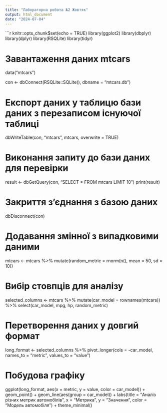 ---
title: "Лабораторна робота №2 Жовтяк"
output: html_document
date: "2024-07-04"
---

```{r setup}
knitr::opts_chunk$set(echo = TRUE)
library(ggplot2)
library(dbplyr)
library(dplyr)
library(RSQLite)
library(tidyr)

# Завантаження даних mtcars
data("mtcars")

con <- dbConnect(RSQLite::SQLite(), dbname = "mtcars.db")

# Експорт даних у таблицю бази даних з перезаписом існуючої таблиці
dbWriteTable(con, "mtcars", mtcars, overwrite = TRUE)

# Виконання запиту до бази даних для перевірки
result <- dbGetQuery(con, "SELECT * FROM mtcars LIMIT 10")
print(result)

# Закриття з'єднання з базою даних
dbDisconnect(con)

# Додавання змінної з випадковими даними
mtcars <- mtcars %>%
  mutate(random_metric = rnorm(n(), mean = 50, sd = 10))

# Вибір стовпців для аналізу
selected_columns <- mtcars %>%
  mutate(car_model = rownames(mtcars)) %>%
  select(car_model, mpg, hp, random_metric)

# Перетворення даних у довгий формат
long_format <- selected_columns %>%
  pivot_longer(cols = -car_model, names_to = "metric", values_to = "value")

# Побудова графіку
ggplot(long_format, aes(x = metric, y = value, color = car_model)) +
  geom_point() +
  geom_line(aes(group = car_model)) +
  labs(title = "Аналіз різних метрик автомобілів",
       x = "Метрика", y = "Значення",
       color = "Модель автомобіля") +
  theme_minimal()

